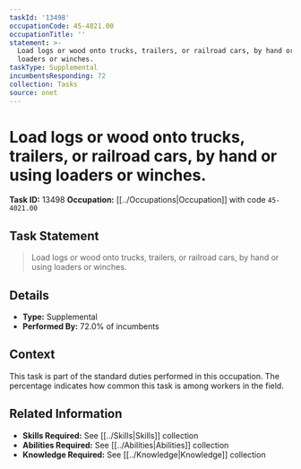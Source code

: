 ```yaml
---
taskId: '13498'
occupationCode: 45-4021.00
occupationTitle: ''
statement: >-
  Load logs or wood onto trucks, trailers, or railroad cars, by hand or using
  loaders or winches.
taskType: Supplemental
incumbentsResponding: 72
collection: Tasks
source: onet
---
```

# Load logs or wood onto trucks, trailers, or railroad cars, by hand or using loaders or winches.

**Task ID:** 13498
**Occupation:** [[../Occupations|Occupation]] with code `45-4021.00`

## Task Statement

> Load logs or wood onto trucks, trailers, or railroad cars, by hand or using loaders or winches.

## Details

- **Type:** Supplemental
- **Performed By:** 72.0% of incumbents

## Context

This task is part of the standard duties performed in this occupation. The percentage indicates how common this task is among workers in the field.

## Related Information

- **Skills Required:** See [[../Skills|Skills]] collection
- **Abilities Required:** See [[../Abilities|Abilities]] collection
- **Knowledge Required:** See [[../Knowledge|Knowledge]] collection
